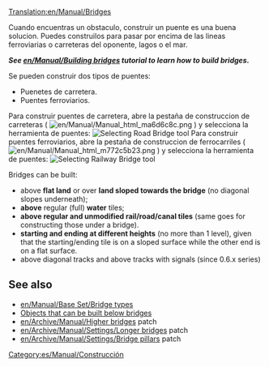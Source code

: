 [[Translation:en/Manual/Bridges]]
{{es/Traducción|en/Manual/Bridges|0}}
{{es/Manual/Tabla de contenido}}
<!--
 Previous content wasn't as insightful as the building bridges tutorial
 + this page should be more of a reference, link section and a quick guide, not beginners guide
-->

Cuando encuentras un obstaculo, construir un puente es una buena solucion. Puedes construilos para pasar por encima de las lineas ferroviarias o carreteras del oponente, lagos o el mar.

'''''See [[en/Manual/Building bridges]] tutorial to learn how to build bridges.'''''

Se pueden construir dos tipos de puentes:
* Puenetes de carretera.
* Puentes ferroviarios.

Para construir puentes de carretera, abre la pestaña de construccion de carreteras ( [[File:en/Manual/Manual html ma6d6c8c.png]] ) y selecciona la herramienta de puentes:
[[File:en/Manual/BridgeTut14.png|none|frame|Selecting Road Bridge tool]]
Para construir puentes ferroviarios, abre la pestaña  de construccion de ferrocarriles ( [[File:en/Manual/Manual html m772c5b23.png]] ) y selecciona la herramienta de puentes:
[[File:en/Manual/BridgeTut1.png|none|frame|Selecting Railway Bridge tool]]

Bridges can be built:
* above '''flat land''' or over '''land sloped towards the bridge''' (no diagonal slopes underneath);
* '''above''' regular (full) '''water''' tiles;
* '''above regular and unmodified rail/road/canal tiles''' (same goes for constructing those under a bridge).
* '''starting and ending at different heights''' (no more than 1 level), given that the starting/ending tile is on a sloped surface while the other end is on a flat surface.
* above diagonal tracks and above tracks with signals (since 0.6.x series)

<!-- COMMENT START
Left this just a reference for future edit(s)

==Building bridges for beginners==
Start by opening up the build toolbar for railways and clicking on [[File:en/Manual/Build bridge.png]] (build bridges button). You'll notice that your cursor will change:
[[File:Ottdbridge1.png|none|frame|See the build bridges cursor?]]
Next you have to recognize where you can build bridges. We'll start off with a standard bridge-the-gap bridge, which can be placed in an area that looks like this:
[[File:Ottdbridge1.6.png|none|frame|What a nice place for a bridge!]]
When you move your mouse over the ground, the square the mouse is in is highlighted; the bridge will start here.
[[File:Ottdbridge2.png|none|frame|See it highlighted there?]]
Now, just click, hold down, and drag to the opposite sloped tile, like so:
[[File:Ottdbridge3.png|none|frame|4. Remember, you're still holding the mouse button down...]]
Once you've dragged there, where you want the bridge to be, let go of the mouse button. The bridge selection dialog will open. The options will vary depending on the bridge length and the year.
[[File:Ottdbridge4.png|center|none|frame|You can choose which bridge you want.]]
Click the bridge you want, we'll select Steel Girder this time:
[[File:Ottdbridge5.png|none|frame|Bridge chosen...]]
And... there you go, your (I suppose) very first bridge. You'll notice the red text rising, displaying the amount of money you've spent.
[[File:Ottdbridge6.png|none|frame|That cost you 579 pounds!]]
This works the same way for road construction as well; just select the bridge construction tool from the road construction tool bar.

Now we've got making bridges down, there are a few more things that you can do. Bridges can be even constructed on flat land - say to avoid a track built by competition.
[[File:Ottdbridge11.png|none|frame|Bridge on flat land]]

Or, you can even do something like the following if the mind takes you.
[[File:Ottdbridge9.png|none|frame|Not really useful, but...]]

END COMMENT -->
== See also ==
*[[en/Manual/Base Set/Bridge types]]
*[[en/Archive/Manual/New Bridges|Objects that can be built below bridges]]
*[[en/Archive/Manual/Higher bridges]] patch
*[[en/Archive/Manual/Settings/Longer bridges]] patch
*[[en/Archive/Manual/Settings/Bridge pillars]] patch

[[Category:es/Manual/Construcción]]
<!-- this is not tutorial/walkthrough category member -->